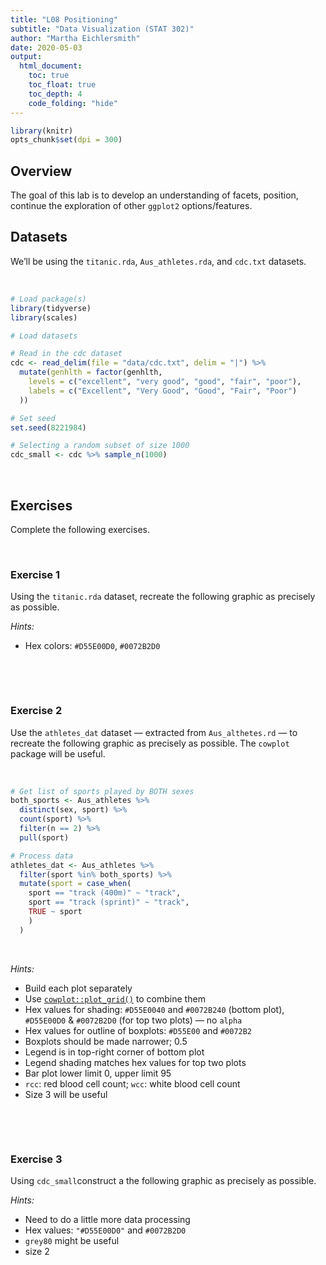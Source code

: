 ```yaml
---
title: "L08 Positioning"
subtitle: "Data Visualization (STAT 302)"
author: "Martha Eichlersmith"
date: 2020-05-03
output:
  html_document:
    toc: true
    toc_float: true
    toc_depth: 4
    code_folding: "hide"
---
```


```r
library(knitr)
opts_chunk$set(dpi = 300)
```

## Overview

The goal of this lab is to develop an understanding of facets, position, continue the exploration of other `ggplot2` options/features. 

## Datasets

We'll be using the `titanic.rda`, `Aus_athletes.rda`, and `cdc.txt` datasets.

<br>

```r
# Load package(s)
library(tidyverse) 
library(scales)

# Load datasets

# Read in the cdc dataset
cdc <- read_delim(file = "data/cdc.txt", delim = "|") %>%
  mutate(genhlth = factor(genhlth,
    levels = c("excellent", "very good", "good", "fair", "poor"),
    labels = c("Excellent", "Very Good", "Good", "Fair", "Poor")
  ))

# Set seed
set.seed(8221984)

# Selecting a random subset of size 1000
cdc_small <- cdc %>% sample_n(1000)
```

<br>

## Exercises

Complete the following exercises.

<br>

### Exercise 1

Using the `titanic.rda` dataset, recreate the following graphic as precisely as possible.

*Hints:*

- Hex colors: `#D55E00D0`, `#0072B2D0`

<br>



<br>

### Exercise 2

Use the `athletes_dat` dataset --- extracted from `Aus_althetes.rd` --- to recreate the following graphic as precisely as possible. The `cowplot` package will be useful.

<br>

```r
# Get list of sports played by BOTH sexes
both_sports <- Aus_athletes %>%
  distinct(sex, sport) %>%
  count(sport) %>%
  filter(n == 2) %>%
  pull(sport)

# Process data
athletes_dat <- Aus_athletes %>%
  filter(sport %in% both_sports) %>%
  mutate(sport = case_when(
    sport == "track (400m)" ~ "track",
    sport == "track (sprint)" ~ "track",
    TRUE ~ sport
    )
  )
```

<br>

*Hints:*

- Build each plot separately
- Use [`cowplot::plot_grid()`](https://cran.r-project.org/web/packages/cowplot/vignettes/plot_grid.html) to combine them
- Hex values for shading: `#D55E0040` and `#0072B240` (bottom plot),
`#D55E00D0` & `#0072B2D0` (for top two plots) --- no `alpha`
- Hex values for outline of boxplots: `#D55E00` and `#0072B2`
- Boxplots should be made narrower; 0.5
- Legend is in top-right corner of bottom plot
- Legend shading matches hex values for top two plots
- Bar plot lower limit 0, upper limit 95
- `rcc`: red blood cell count; `wcc`: white blood cell count
- Size 3 will be useful

<br>



<br>

### Exercise 3

Using `cdc_small`construct a the following graphic as precisely as possible.

*Hints:*

- Need to do a little more data processing
- Hex values: `"#D55E00D0"` and `#0072B2D0`
- `grey80` might be useful
- size 2

<br>



<br>
